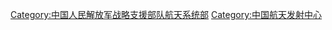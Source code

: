 [[Category:中国人民解放军战略支援部队航天系统部‎|Category:中国人民解放军战略支援部队航天系统部‎]]
[[Category:中国航天发射中心|Category:中国航天发射中心]]